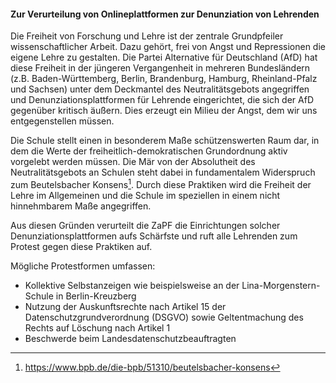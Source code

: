 ==== Zur Verurteilung von Onlineplattformen zur Denunziation von Lehrenden ====

Die Freiheit von Forschung und Lehre ist der zentrale Grundpfeiler wissenschaftlicher Arbeit. Dazu gehört, frei von Angst und Repressionen die eigene Lehre zu gestalten. Die Partei Alternative für Deutschland (AfD) hat diese Freiheit in der jüngeren Vergangenheit in mehreren Bundesländern (z.B. Baden-Württemberg, Berlin, Brandenburg, Hamburg, Rheinland-Pfalz und Sachsen) unter dem Deckmantel des Neutralitätsgebots angegriffen und Denunziationsplattformen für Lehrende eingerichtet, die sich der AfD gegenüber kritisch äußern. Dies erzeugt ein Milieu der Angst, dem wir uns entgegenstellen müssen.

Die Schule stellt einen in besonderem Maße schützenswerten Raum dar, in dem die Werte der freiheitlich-demokratischen Grundordnung aktiv vorgelebt werden müssen. Die Mär von der Absolutheit des Neutralitätsgebots an Schulen steht dabei in fundamentalem Widerspruch zum Beutelsbacher Konsens<ref>https://www.bpb.de/die-bpb/51310/beutelsbacher-konsens</ref>. Durch diese Praktiken wird die Freiheit der Lehre im Allgemeinen und die Schule im speziellen in einem nicht hinnehmbarem Maße angegriffen.

Aus diesen Gründen verurteilt die ZaPF die Einrichtungen solcher Denunziationsplattformen aufs Schärfste und ruft alle Lehrenden zum Protest gegen diese Praktiken auf.

Mögliche Protestformen umfassen:

* Kollektive Selbstanzeigen wie beispielsweise an der Lina-Morgenstern-Schule in Berlin-Kreuzberg
* Nutzung der Auskunftsrechte nach Artikel 15 der Datenschutzgrundverordnung (DSGVO) sowie Geltentmachung des Rechts auf Löschung nach Artikel 1
* Beschwerde beim Landesdatenschutzbeauftragten
